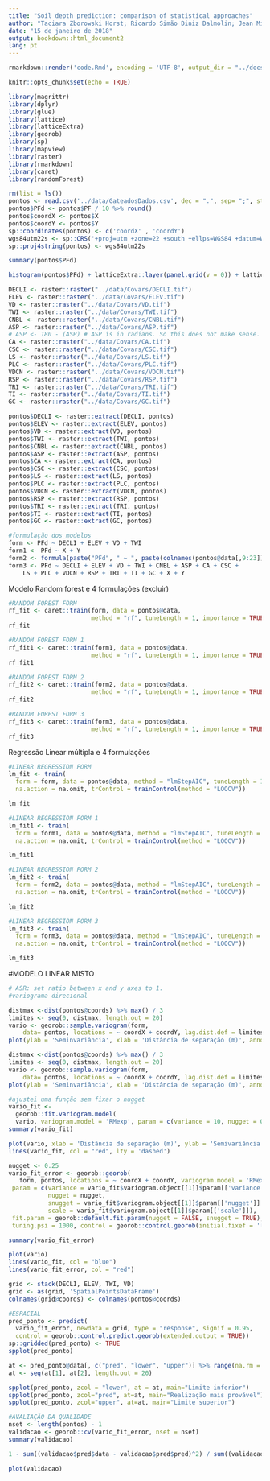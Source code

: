 ```yaml
---
title: "Soil depth prediction: comparison of statistical approaches"
author: "Taciara Zborowski Horst; Ricardo Simão Diniz Dalmolin; Jean Michel Moura-Bueno; Alessandro Samuel-Rosa"
date: "15 de janeiro de 2018"
output: bookdown::html_document2
lang: pt
---
```


```r
rmarkdown::render('code.Rmd', encoding = 'UTF-8', output_dir = "../docs")
```

```r
knitr::opts_chunk$set(echo = TRUE)
```

```r
library(magrittr)
library(dplyr)
library(glue)
library(lattice)
library(latticeExtra)
library(georob)
library(sp)
library(mapview)
library(raster)
library(rmarkdown)
library(caret)
library(randomForest)
```

```r
rm(list = ls())
pontos <- read.csv('../data/GateadosDados.csv', dec = ".", sep= ";", stringsAsFactors = FALSE)
pontos$PFd <- pontos$PF / 10 %>% round()
pontos$coordX <- pontos$X
pontos$coordY <- pontos$Y
sp::coordinates(pontos) <- c('coordX' , 'coordY')
wgs84utm22s <- sp::CRS('+proj=utm +zone=22 +south +ellps=WGS84 +datum=WGS84 +units=m +no_defs')
sp::proj4string(pontos) <- wgs84utm22s
```

```r
summary(pontos$PFd)
```

```r
histogram(pontos$PFd) + latticeExtra::layer(panel.grid(v = 0)) + latticeExtra::layer(panel.rug(pontos$PFd))
```

```r
DECLI <- raster::raster("../data/Covars/DECLI.tif")
ELEV <- raster::raster("../data/Covars/ELEV.tif")
VD <- raster::raster("../data/Covars/VD.tif")
TWI <- raster::raster("../data/Covars/TWI.tif")
CNBL <- raster::raster("../data/Covars/CNBL.tif")
ASP <- raster::raster("../data/Covars/ASP.tif")
# ASP <- 180 - (ASP) # ASP is in radians. So this does not make sense.
CA <- raster::raster("../data/Covars/CA.tif")
CSC <- raster::raster("../data/Covars/CSC.tif")
LS <- raster::raster("../data/Covars/LS.tif")
PLC <- raster::raster("../data/Covars/PLC.tif")
VDCN <- raster::raster("../data/Covars/VDCN.tif")
RSP <- raster::raster("../data/Covars/RSP.tif")
TRI <- raster::raster("../data/Covars/TRI.tif")
TI <- raster::raster("../data/Covars/TI.tif")
GC <- raster::raster("../data/Covars/GC.tif")
```

```r
pontos$DECLI <- raster::extract(DECLI, pontos)
pontos$ELEV <- raster::extract(ELEV, pontos)
pontos$VD <- raster::extract(VD, pontos)
pontos$TWI <- raster::extract(TWI, pontos)
pontos$CNBL <- raster::extract(CNBL, pontos)
pontos$ASP <- raster::extract(ASP, pontos)
pontos$CA <- raster::extract(CA, pontos)
pontos$CSC <- raster::extract(CSC, pontos)
pontos$LS <- raster::extract(LS, pontos)
pontos$PLC <- raster::extract(PLC, pontos)
pontos$VDCN <- raster::extract(VDCN, pontos)
pontos$RSP <- raster::extract(RSP, pontos)
pontos$TRI <- raster::extract(TRI, pontos)
pontos$TI <- raster::extract(TI, pontos)
pontos$GC <- raster::extract(GC, pontos)
```

```r
#formulação dos modelos
form <- PFd ~ DECLI + ELEV + VD + TWI
form1 <- PFd ~ X + Y
form2 <- formula(paste("PFd", " ~ ", paste(colnames(pontos@data[,9:23]), collapse = " + ")))
form3 <- PFd ~ DECLI + ELEV + VD + TWI + CNBL + ASP + CA + CSC + 
    LS + PLC + VDCN + RSP + TRI + TI + GC + X + Y
```

Modelo Random forest e 4 formulações (excluir)

```r
#RANDOM FOREST FORM
rf_fit <- caret::train(form, data = pontos@data,
                       method = "rf", tuneLength = 1, importance = TRUE, trControl = trainControl("LOOCV"))
rf_fit
```

```r
#RANDOM FOREST FORM 1
rf_fit1 <- caret::train(form1, data = pontos@data,
                       method = "rf", tuneLength = 1, importance = TRUE, trControl = trainControl("LOOCV"))
rf_fit1
```

```r
#RANDOM FOREST FORM 2
rf_fit2 <- caret::train(form2, data = pontos@data,
                       method = "rf", tuneLength = 1, importance = TRUE, trControl = trainControl("LOOCV"))
rf_fit2
```

```r
#RANDOM FOREST FORM 3
rf_fit3 <- caret::train(form3, data = pontos@data,
                       method = "rf", tuneLength = 1, importance = TRUE, trControl = trainControl("LOOCV"))
rf_fit3
```

Regressão Linear múltipla e 4 formulações

```r
#LINEAR REGRESSION FORM
lm_fit <- train(
  form = form, data = pontos@data, method = "lmStepAIC", tuneLength = 1, importance = TRUE,
  na.action = na.omit, trControl = trainControl(method = "LOOCV"))

lm_fit
```

```r
#LINEAR REGRESSION FORM 1
lm_fit1 <- train(
  form = form1, data = pontos@data, method = "lmStepAIC", tuneLength = 1, importance = TRUE,
  na.action = na.omit, trControl = trainControl(method = "LOOCV"))

lm_fit1
```

```r
#LINEAR REGRESSION FORM 2
lm_fit2 <- train(
  form = form2, data = pontos@data, method = "lmStepAIC", tuneLength = 1, importance = TRUE,
  na.action = na.omit, trControl = trainControl(method = "LOOCV"))

lm_fit2
```

```r
#LINEAR REGRESSION FORM 3
lm_fit3 <- train(
  form = form3, data = pontos@data, method = "lmStepAIC", tuneLength = 1, importance = TRUE,
  na.action = na.omit, trControl = trainControl(method = "LOOCV"))

lm_fit3
```


#MODELO LINEAR MISTO

```r
# ASR: set ratio between x and y axes to 1.
#variograma direcional

distmax <-dist(pontos@coords) %>% max() / 3
limites <- seq(0, distmax, length.out = 20)
vario <- georob::sample.variogram(form,
    data= pontos, locations = ~ coordX + coordY, lag.dist.def = limites, xy.angle.def = c(0, 22.5, 67.5, 112.5, 157.5, 180), estimator = "matheron") %>%
plot(ylab = 'Seminvariância', xlab = 'Distância de separação (m)', annotate.npairs = TRUE, main = "Semivariograma", type = "b") # ASR: use lines and points to see the variogram
```

```r
distmax <-dist(pontos@coords) %>% max() / 3
limites <- seq(0, distmax, length.out = 20)
vario <- georob::sample.variogram(form,
    data= pontos, locations = ~ coordX + coordY, lag.dist.def = limites, estimator = "matheron") %>%
plot(ylab = 'Seminvariância', xlab = 'Distância de separação (m)', annotate.npairs = TRUE, main = "Semivariograma")
```

```r
#ajustei uma função sem fixar o nugget
vario_fit <- 
  georob::fit.variogram.model(
  vario, variogram.model = 'RMexp', param = c(variance = 10, nugget = 0.5, scale = 70), weighting.method = "cressie", method = "BFGS")
summary(vario_fit)
```

```r
plot(vario, xlab = 'Distância de separação (m)', ylab = 'Semivariância', annotate.npairs = TRUE)
lines(vario_fit, col = "red", lty = 'dashed')
```

```r
nugget <- 0.25
vario_fit_error <- georob::georob(
   form, pontos, locations = ~ coordX + coordY, variogram.model = 'RMexp', 
 param = c(variance = vario_fit$variogram.object[[1]]$param[['variance']], 
           nugget = nugget,
           snugget = vario_fit$variogram.object[[1]]$param[['nugget']] - nugget,
           scale = vario_fit$variogram.object[[1]]$param[['scale']]),
 fit.param = georob::default.fit.param(nugget = FALSE, snugget = TRUE),
 tuning.psi = 1000, control = georob::control.georob(initial.fixef = 'lm'))

summary(vario_fit_error)
```

```r
plot(vario)
lines(vario_fit, col = "blue")
lines(vario_fit_error, col = "red")
```

```r
grid <- stack(DECLI, ELEV, TWI, VD)
grid <- as(grid, 'SpatialPointsDataFrame')
colnames(grid@coords) <- colnames(pontos@coords)
```

```r
#ESPACIAL
pred_ponto <- predict(
  vario_fit_error, newdata = grid, type = "response", signif = 0.95,
  control = georob::control.predict.georob(extended.output = TRUE))
sp::gridded(pred_ponto) <- TRUE
spplot(pred_ponto)
```

```r
at <- pred_ponto@data[, c("pred", "lower", "upper")] %>% range(na.rm = TRUE)
at <- seq(at[1], at[2], length.out = 20)
```

```r
spplot(pred_ponto, zcol = "lower", at = at, main="Limite inferior")
spplot(pred_ponto, zcol="pred", at=at, main="Realização mais provável")
spplot(pred_ponto, zcol="upper", at=at, main="Limite superior")
```

```r
#AVALIAÇÃO DA QUALIDADE
nset <- length(pontos) - 1
validacao <- georob::cv(vario_fit_error, nset = nset)
summary(validacao)
```

```r
1 - sum((validacao$pred$data - validacao$pred$pred)^2) / sum((validacao$pred$data - mean(validacao$pred$data))^2)
```

```r
plot(validacao)
```
